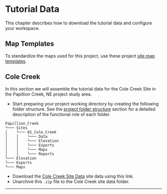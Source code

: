 # Tutorial Data {#tutorial_data}
This chapter describes how to download the tutorial data and configure your workspace. 

## Map Templates  
To standardize the maps used for this project, use these project [site map templates](https://usace-mvr.maps.arcgis.com/home/item.html?id=5a1114c658da4929bc1fb994b0d79a8e). 

## Cole Creek  
In this section we will assemble the tutorial data for the Cole Creek Site in the Papillion Creek, NE project study area. 

* Start preparing your project working directory by creating the following folder structure. See the [project folder structure](#folder_structure) section for a detailed description of the functional role of each folder.  

```
Papillion_Creek
└─── Sites
│    └─── 01_Cole_Creek
│    │    └─── Data
│    │    └─── Elevation
│    │    └─── Exports
│    │    └─── Maps
│    │    └─── Reports
└─── Elevation
└─── Exports
└─── Maps

```


* Download the [Cole Creek Site Data](https://tutorial-fluvialgeomorph.s3.us-east-2.amazonaws.com/ColeCreek/ColeCreek_Data.zip) site data using this link. 
* Unarchive this `.zip` file to the Cole Creek site data folder. 





***
